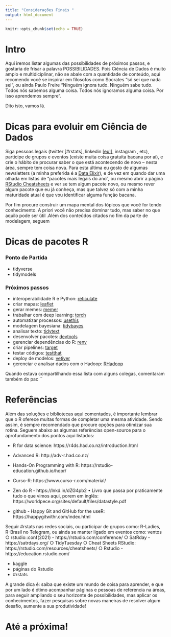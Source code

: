 ```yaml
---
title: "Considerações Finais "
output: html_document
---
```


```r
knitr::opts_chunk$set(echo = TRUE)
```

# Intro

Aqui iremos listar algumas das possibilidades de próximos passos, e gostaria de frisar a palavra POSSIBILIDADES. Pois Ciência de Dados é muito amplo e multidiciplinar, não se abale com a quantidade de conteúdo, aqui recomendo você se inspirar em filosofos como Socrates "só sei que nada sei", ou ainda Paulo Freire "Ninguém ignora tudo. Ninguém sabe tudo. Todos nós sabemos alguma coisa. Todos nós ignoramos alguma coisa. Por isso aprendemos sempre". 

Dito isto, vamos lá.


# Dicas para evoluir em Ciência de Dados

Siga pessoas legais (twitter [#rstats], linkedin [[eu!](https://www.linkedin.com/in/nathaliademetrio/)], instagram , etc), participe de grupos e eventos (existe muita coisa gratuita bacana por aí), e crie o hábito de procurar saber o que está acontecendo de novo – nesta área, sempre tem coisa nova. Para esta última eu gosto de algumas newsletters (a minha preferida é a [Data Elixir](https://dataelixir.com/)), e de vez em quando dar uma olhada em listas de "pacotes mais legais do ano", ou mesmo abrir a página [RStudio Cheatsheets](https://www.rstudio.com/resources/cheatsheets/) e ver se tem algum pacote novo, ou mesmo rever algum pacote que eu já conheça, mas que talvez só com a minha maturidade atual é que vou identificar alguma função bacana.  

Por fim procure construir um mapa mental dos tópicos que você for tendo conhecimento. A priori você não precisa dominar tudo, mas saber no que aquilo pode ser útil .Além dos conteúdos citados no fim da parte de modelagem, seguem



# Dicas de pacotes R  

### Ponto de Partida

- tidyverse
- tidymodels


### Próximos passos 

- interoperabilidade R e Python: [reticulate](https://rstudio.github.io/reticulate/) 
- criar mapas: [leaflet](https://rstudio.github.io/leaflet/)
- gerar memes: [memer](https://github.com/sctyner/memer)
- trabalhar com deep learning: [torch](https://torch.mlverse.org/packages/)
- automatizar processos: [usethis](https://github.com/r-lib/usethis)
- modelagem bayesiana: [tidybayes](http://mjskay.github.io/tidybayes/)
- analisar texto: [tidytext](https://github.com/juliasilge/tidytext)
- desenvolver pacotes: [devtools](https://github.com/r-lib/devtools)
- gerenciar dependências do R: [renv](https://rstudio.github.io/renv/articles/renv.html)
- criar pipelines: [target](https://cran.r-project.org/web/packages/targets/vignettes/overview.html)
- testar códigos: [testthat](https://testthat.r-lib.org/)
- deploy de modelos: [vetiver](https://github.com/rstudio/vetiver-r)
- gerenciar e analisar dados com o Hadoop: [RHadoop](https://github.com/RevolutionAnalytics/RHadoop/wiki) 


Quando estava compartilhando essa lista com alguns colegas, comentaram também do pac ``


# Referências

Além das soluções e bibliotecas aqui comentados, é importante lembrar que o R oferece muitas formas de completar uma mesma atividade. Sendo assim, é sempre recomendado que procure opções para otimizar sua rotina. Seguem abaixo as algumas referências open-source para o aprofundamento dos pontos aqui listados:

- R for data science: https://r4ds.had.co.nz/introduction.html
- Advanced R: http://adv-r.had.co.nz/
- Hands-On Programming with R: https://rstudio-education.github.io/hopr/
- Curso-R: https://www.curso-r.com/material/
- Zen do R - https://lnkd.in/dZG4pb2
•	Livro que passa por praticamente tudo o que vimos aqui, porem em inglês:
https://worldpece.org/sites/default/files/datastyle.pdf   

- github - Happy Git and GitHub for the useR: https://happygitwithr.com/index.html

Seguir #rstats nas redes sociais, ou participar de grupos como: R-Ladies, R-Brasil no Telegram, ou ainda se manter ligado em eventos como: ventos
		○ rstudio::conf(2021) - https://rstudio.com/conference/
		○ SatRday - https://satrdays.org/ 
		○ TidyTuesday
		○ Cheat Sheets RStudio: https://rstudio.com/resources/cheatsheets/
		○ Rstudio - https://education.rstudio.com/

-  kaggle
- páginas do Rstudio
- #rstats

A grande dica é: saiba que existe um mundo de coisa para aprender, e que por um lado é ótimo acompanhar páginas e pessoas de referencia na áreas, para seguir ampliando o seu horizonte de possibilidades, mas aplicar os conhecimentos, fazer pesquisas sobre novas maneiras de resolver algum desafio, aumente a sua produtividade!  
 
 
# Até a próxima!